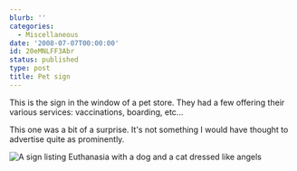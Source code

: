 ```yaml
---
blurb: ''
categories:
  - Miscellaneous
date: '2008-07-07T00:00:00'
id: 20eMNLFF3Abr
status: published
type: post
title: Pet sign
---
```


This is the sign in the window of a pet store. They had a few offering their various services: vaccinations, boarding, etc...

This one was a bit of a surprise. It's not something I would have thought to advertise quite as prominently.

<Img src="euthanasia_20080629_snapshots_0003" alt="A sign listing Euthanasia with a dog and a cat dressed like angels" />

